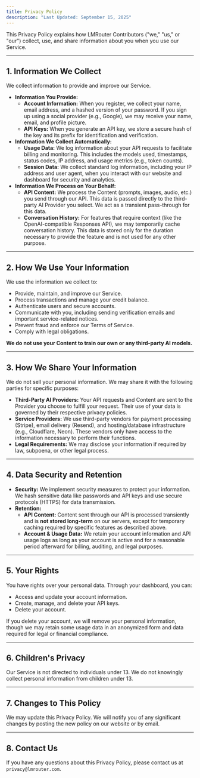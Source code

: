 ```yaml
---
title: Privacy Policy
description: "Last Updated: September 15, 2025"
---
```


This Privacy Policy explains how LMRouter Contributors ("we," "us," or "our") collect, use, and share information about you when you use our Service.

---

## 1. Information We Collect

We collect information to provide and improve our Service.

* **Information You Provide:**
    * **Account Information:** When you register, we collect your name, email address, and a hashed version of your password. If you sign up using a social provider (e.g., Google), we may receive your name, email, and profile picture.
    * **API Keys:** When you generate an API key, we store a secure hash of the key and its prefix for identification and verification.
* **Information We Collect Automatically:**
    * **Usage Data:** We log information about your API requests to facilitate billing and monitoring. This includes the models used, timestamps, status codes, IP address, and usage metrics (e.g., token counts).
    * **Session Data:** We collect standard log information, including your IP address and user agent, when you interact with our website and dashboard for security and analytics.
* **Information We Process on Your Behalf:**
    * **API Content:** We process the Content (prompts, images, audio, etc.) you send through our API. This data is passed directly to the third-party AI Provider you select. We act as a transient pass-through for this data.
    * **Conversation History:** For features that require context (like the OpenAI-compatible Responses API), we may temporarily cache conversation history. This data is stored only for the duration necessary to provide the feature and is not used for any other purpose.

---

## 2. How We Use Your Information

We use the information we collect to:

* Provide, maintain, and improve our Service.
* Process transactions and manage your credit balance.
* Authenticate users and secure accounts.
* Communicate with you, including sending verification emails and important service-related notices.
* Prevent fraud and enforce our Terms of Service.
* Comply with legal obligations.

**We do not use your Content to train our own or any third-party AI models.**

---

## 3. How We Share Your Information

We do not sell your personal information. We may share it with the following parties for specific purposes:

* **Third-Party AI Providers:** Your API requests and Content are sent to the Provider you choose to fulfill your request. Their use of your data is governed by their respective privacy policies.
* **Service Providers:** We use third-party vendors for payment processing (Stripe), email delivery (Resend), and hosting/database infrastructure (e.g., Cloudflare, Neon). These vendors only have access to the information necessary to perform their functions.
* **Legal Requirements:** We may disclose your information if required by law, subpoena, or other legal process.

---

## 4. Data Security and Retention

* **Security:** We implement security measures to protect your information. We hash sensitive data like passwords and API keys and use secure protocols (HTTPS) for data transmission.
* **Retention:**
    * **API Content:** Content sent through our API is processed transiently and is **not stored long-term** on our servers, except for temporary caching required by specific features as described above.
    * **Account & Usage Data:** We retain your account information and API usage logs as long as your account is active and for a reasonable period afterward for billing, auditing, and legal purposes.

---

## 5. Your Rights

You have rights over your personal data. Through your dashboard, you can:

* Access and update your account information.
* Create, manage, and delete your API keys.
* Delete your account.

If you delete your account, we will remove your personal information, though we may retain some usage data in an anonymized form and data required for legal or financial compliance.

---

## 6. Children's Privacy

Our Service is not directed to individuals under 13. We do not knowingly collect personal information from children under 13.

---

## 7. Changes to This Policy

We may update this Privacy Policy. We will notify you of any significant changes by posting the new policy on our website or by email.

---

## 8. Contact Us

If you have any questions about this Privacy Policy, please contact us at `privacy@lmrouter.com`.
